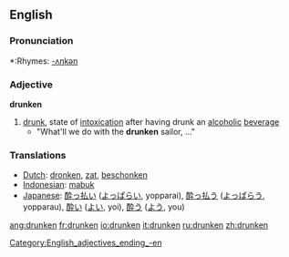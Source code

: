 ==English==

===Pronunciation===
*:Rhymes: [[Rhymes:English:-ʌŋkən|-ʌŋkən]]

===Adjective===
'''drunken'''

# [[drunk]], state of [[intoxication]] after having drunk an [[alcohol]]ic [[beverage]]
#* "What'll we do with the '''drunken''' sailor, ..."

=== Translations ===
*[[Dutch]]: [[dronken]], [[zat]], [[beschonken]]
*[[Indonesian]]: [[mabuk]]
*[[Japanese]]: [[酔っ払い]] ([[よっぱらい]], yopparai), [[酔っ払う]] ([[よっぱらう]], yopparau), [[酔い]] ([[よい]], yoi), [[酔う]] ([[よう]], you)

[[ang:drunken]]
[[fr:drunken]]
[[io:drunken]]
[[it:drunken]]
[[ru:drunken]]
[[zh:drunken]]

[[Category:English_adjectives_ending_-en]]